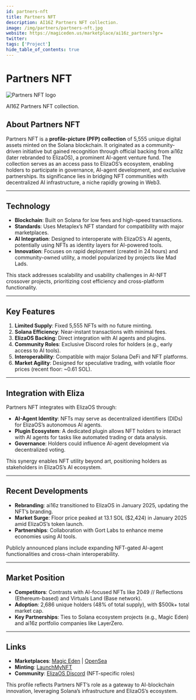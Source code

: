 ---
id: partners-nft
title: Partners NFT
description: AI16Z Partners NFT collection.
image: /img/partners/partners-nft.jpg
website: https://magiceden.us/marketplace/ai16z_partners?gr=
twitter:
tags: ['Project']
hide_table_of_contents: true
---

# Partners NFT

<div className="partner-logo">
  <img src="/img/partners/partners-nft.jpg" alt="Partners NFT logo" />
</div>

AI16Z Partners NFT collection.

## About Partners NFT

Partners NFT is a **profile-picture (PFP) collection** of 5,555 unique digital assets minted on the Solana blockchain. It originated as a community-driven initiative but gained recognition through official backing from ai16z (later rebranded to ElizaOS), a prominent AI-agent venture fund. The collection serves as an access pass to ElizaOS’s ecosystem, enabling holders to participate in governance, AI-agent development, and exclusive partnerships. Its significance lies in bridging NFT communities with decentralized AI infrastructure, a niche rapidly growing in Web3.

---

## Technology

- **Blockchain**: Built on Solana for low fees and high-speed transactions.
- **Standards**: Uses Metaplex’s NFT standard for compatibility with major marketplaces.
- **AI Integration**: Designed to interoperate with ElizaOS’s AI agents, potentially using NFTs as identity layers for AI-powered tools.
- **Innovation**: Focuses on rapid deployment (created in 24 hours) and community-owned utility, a model popularized by projects like Mad Lads.

This stack addresses scalability and usability challenges in AI-NFT crossover projects, prioritizing cost efficiency and cross-platform functionality.

---

## Key Features

1. **Limited Supply**: Fixed 5,555 NFTs with no future minting.
2. **Solana Efficiency**: Near-instant transactions with minimal fees.
3. **ElizaOS Backing**: Direct integration with AI agents and plugins.
4. **Community Roles**: Exclusive Discord roles for holders (e.g., early access to AI tools).
5. **Interoperability**: Compatible with major Solana DeFi and NFT platforms.
6. **Market Agility**: Designed for speculative trading, with volatile floor prices (recent floor: ~0.61 SOL).

---

## Integration with Eliza

Partners NFT integrates with ElizaOS through:

- **AI-Agent Identity**: NFTs may serve as decentralized identifiers (DIDs) for ElizaOS’s autonomous AI agents.
- **Plugin Ecosystem**: A dedicated plugin allows NFT holders to interact with AI agents for tasks like automated trading or data analysis.
- **Governance**: Holders could influence AI-agent development via decentralized voting.

This synergy enables NFT utility beyond art, positioning holders as stakeholders in ElizaOS’s AI ecosystem.

---

## Recent Developments

- **Rebranding**: ai16z transitioned to ElizaOS in January 2025, updating the NFT’s branding.
- **Market Surge**: Floor price peaked at 13.1 SOL ($2,424) in January 2025 amid ElizaOS’s token launch.
- **Partnerships**: Collaboration with Gort Labs to enhance meme economies using AI tools.

Publicly announced plans include expanding NFT-gated AI-agent functionalities and cross-chain interoperability.

---

## Market Position

- **Competitors**: Contrasts with AI-focused NFTs like 2049 // Reflections (Ethereum-based) and Virtuals Land (Base network).
- **Adoption**: 2,686 unique holders (48% of total supply), with $500k+ total market cap.
- **Key Partnerships**: Ties to Solana ecosystem projects (e.g., Magic Eden) and ai16z portfolio companies like LayerZero.

---

## Links

- **Marketplaces**: [Magic Eden](https://magiceden.io/marketplace/ai16z_partners) | [OpenSea](https://opensea.io/collection/ai16z-partners-nft)
- **Minting**: [LaunchMyNFT](https://www.launchmynft.io/collections/DHcjHDtfTwchgYfwN6wPCesaWmLhyWY9KYcdRugGMsAr/E2mtV6UfV1qN5eIPDkuB)
- **Community**: [ElizaOS Discord](https://discord.gg/elizaos) (NFT-specific roles)

This profile reflects Partners NFT’s role as a gateway to AI-blockchain innovation, leveraging Solana’s infrastructure and ElizaOS’s ecosystem.
